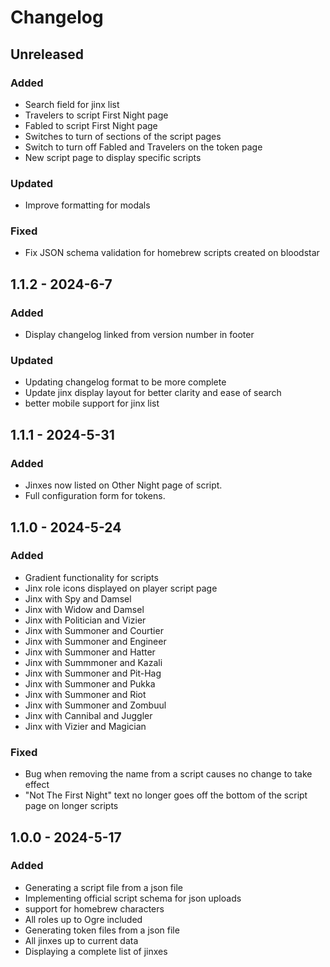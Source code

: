 # Changelog

## Unreleased

### Added
- Search field for jinx list
- Travelers to script First Night page
- Fabled to script First Night page
- Switches to turn of sections of the script pages
- Switch to turn off Fabled and Travelers on the token page
- New script page to display specific scripts

### Updated
- Improve formatting for modals

### Fixed
- Fix JSON schema validation for homebrew scripts created on bloodstar

## 1.1.2 - 2024-6-7

### Added
- Display changelog linked from version number in footer

### Updated
- Updating changelog format to be more complete
- Update jinx display layout for better clarity and ease of search
- better mobile support for jinx list

## 1.1.1 - 2024-5-31

### Added
- Jinxes now listed on Other Night page of script.
- Full configuration form for tokens.

## 1.1.0 - 2024-5-24

### Added
- Gradient functionality for scripts
- Jinx role icons displayed on player script page
- Jinx with Spy and Damsel
- Jinx with Widow and Damsel
- Jinx with Politician and Vizier
- Jinx with Summoner and Courtier
- Jinx with Summoner and Engineer
- Jinx with Summoner and Hatter
- Jinx with Summmoner and Kazali
- Jinx with Summoner and Pit-Hag
- Jinx with Summoner and Pukka
- Jinx with Summoner and Riot
- Jinx with Summoner and Zombuul
- Jinx with Cannibal and Juggler
- Jinx with Vizier and Magician

### Fixed
- Bug when removing the name from a script causes no change to take effect
- "Not The First Night" text no longer goes off the bottom of the script page on longer scripts

## 1.0.0 - 2024-5-17

### Added
- Generating a script file from a json file
- Implementing official script schema for json uploads
- support for homebrew characters
- All roles up to Ogre included
- Generating token files from a json file
- All jinxes up to current data
- Displaying a complete list of jinxes